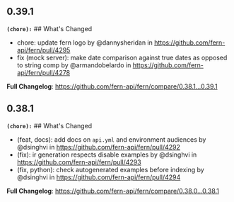 ## 0.39.1
**`(chore):`** ## What's Changed
* chore: update fern logo by @dannysheridan in https://github.com/fern-api/fern/pull/4295
* fix (mock server): make date comparison against true dates as opposed to string comp by @armandobelardo in https://github.com/fern-api/fern/pull/4278


**Full Changelog**: https://github.com/fern-api/fern/compare/0.38.1...0.39.1

## 0.38.1
**`(chore):`** ## What's Changed
* (feat, docs): add docs on `api.yml` and environment audiences by @dsinghvi in https://github.com/fern-api/fern/pull/4292
* (fix): ir generation respects disable examples by @dsinghvi in https://github.com/fern-api/fern/pull/4293
* (fix, python): check autogenerated examples before indexing by @dsinghvi in https://github.com/fern-api/fern/pull/4294


**Full Changelog**: https://github.com/fern-api/fern/compare/0.38.0...0.38.1

